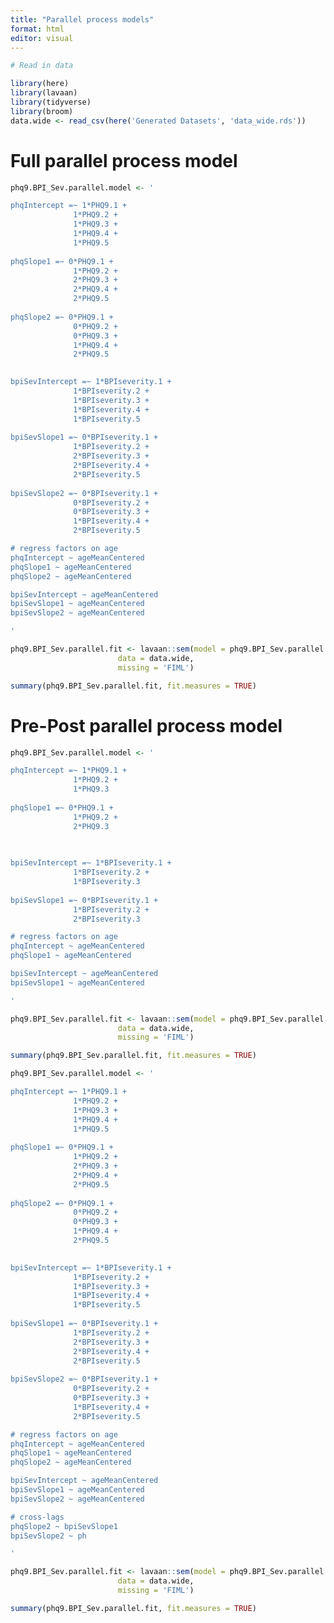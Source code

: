 ```yaml
---
title: "Parallel process models"
format: html
editor: visual
---
```


```r
# Read in data

library(here)
library(lavaan)
library(tidyverse)
library(broom)
data.wide <- read_csv(here('Generated Datasets', 'data_wide.rds'))
```

# Full parallel process model

```r

phq9.BPI_Sev.parallel.model <- '

phqIntercept =~ 1*PHQ9.1 +
              1*PHQ9.2 +
              1*PHQ9.3 +
              1*PHQ9.4 +
              1*PHQ9.5
              
phqSlope1 =~ 0*PHQ9.1 +
              1*PHQ9.2 +
              2*PHQ9.3 +
              2*PHQ9.4 +
              2*PHQ9.5
              
phqSlope2 =~ 0*PHQ9.1 +
              0*PHQ9.2 +
              0*PHQ9.3 +
              1*PHQ9.4 +
              2*PHQ9.5
              

bpiSevIntercept =~ 1*BPIseverity.1 +
              1*BPIseverity.2 +
              1*BPIseverity.3 +
              1*BPIseverity.4 +
              1*BPIseverity.5
              
bpiSevSlope1 =~ 0*BPIseverity.1 +
              1*BPIseverity.2 +
              2*BPIseverity.3 +
              2*BPIseverity.4 +
              2*BPIseverity.5
              
bpiSevSlope2 =~ 0*BPIseverity.1 +
              0*BPIseverity.2 +
              0*BPIseverity.3 +
              1*BPIseverity.4 +
              2*BPIseverity.5              

# regress factors on age
phqIntercept ~ ageMeanCentered
phqSlope1 ~ ageMeanCentered
phqSlope2 ~ ageMeanCentered

bpiSevIntercept ~ ageMeanCentered
bpiSevSlope1 ~ ageMeanCentered
bpiSevSlope2 ~ ageMeanCentered

'

phq9.BPI_Sev.parallel.fit <- lavaan::sem(model = phq9.BPI_Sev.parallel.model,
                        data = data.wide,
                        missing = 'FIML')

summary(phq9.BPI_Sev.parallel.fit, fit.measures = TRUE)

```

# Pre-Post parallel process model

```r

phq9.BPI_Sev.parallel.model <- '

phqIntercept =~ 1*PHQ9.1 +
              1*PHQ9.2 +
              1*PHQ9.3 
              
phqSlope1 =~ 0*PHQ9.1 +
              1*PHQ9.2 +
              2*PHQ9.3 
            
              

bpiSevIntercept =~ 1*BPIseverity.1 +
              1*BPIseverity.2 +
              1*BPIseverity.3 
              
bpiSevSlope1 =~ 0*BPIseverity.1 +
              1*BPIseverity.2 +
              2*BPIseverity.3

# regress factors on age
phqIntercept ~ ageMeanCentered
phqSlope1 ~ ageMeanCentered

bpiSevIntercept ~ ageMeanCentered
bpiSevSlope1 ~ ageMeanCentered

'

phq9.BPI_Sev.parallel.fit <- lavaan::sem(model = phq9.BPI_Sev.parallel.model,
                        data = data.wide,
                        missing = 'FIML')

summary(phq9.BPI_Sev.parallel.fit, fit.measures = TRUE)

```


```r

phq9.BPI_Sev.parallel.model <- '

phqIntercept =~ 1*PHQ9.1 +
              1*PHQ9.2 +
              1*PHQ9.3 +
              1*PHQ9.4 +
              1*PHQ9.5
              
phqSlope1 =~ 0*PHQ9.1 +
              1*PHQ9.2 +
              2*PHQ9.3 +
              2*PHQ9.4 +
              2*PHQ9.5
              
phqSlope2 =~ 0*PHQ9.1 +
              0*PHQ9.2 +
              0*PHQ9.3 +
              1*PHQ9.4 +
              2*PHQ9.5
              

bpiSevIntercept =~ 1*BPIseverity.1 +
              1*BPIseverity.2 +
              1*BPIseverity.3 +
              1*BPIseverity.4 +
              1*BPIseverity.5
              
bpiSevSlope1 =~ 0*BPIseverity.1 +
              1*BPIseverity.2 +
              2*BPIseverity.3 +
              2*BPIseverity.4 +
              2*BPIseverity.5
              
bpiSevSlope2 =~ 0*BPIseverity.1 +
              0*BPIseverity.2 +
              0*BPIseverity.3 +
              1*BPIseverity.4 +
              2*BPIseverity.5              

# regress factors on age
phqIntercept ~ ageMeanCentered
phqSlope1 ~ ageMeanCentered
phqSlope2 ~ ageMeanCentered

bpiSevIntercept ~ ageMeanCentered
bpiSevSlope1 ~ ageMeanCentered
bpiSevSlope2 ~ ageMeanCentered

# cross-lags
phqSlope2 ~ bpiSevSlope1
bpiSevSlope2 ~ ph

'

phq9.BPI_Sev.parallel.fit <- lavaan::sem(model = phq9.BPI_Sev.parallel.model,
                        data = data.wide,
                        missing = 'FIML')

summary(phq9.BPI_Sev.parallel.fit, fit.measures = TRUE)

```